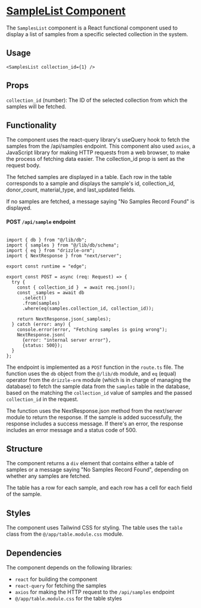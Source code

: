 # [SampleList Component](https://github.com/AndrewThien/Bio-Bank/blob/master/src/components/SamplesList.tsx)

The `SamplesList` component is a React functional component used to display a list of samples from a specific selected collection in the system.

## Usage

```tsx
<SamplesList collection_id={1} />
```

## Props

`collection_id` (number): The ID of the selected collection from which the samples will be fetched.

## Functionality

The component uses the react-query library's useQuery hook to fetch the samples from the /api/samples endpoint. This component also used `axios`, a JavaScript library for making HTTP requests from a web browser, to make the process of fetching data easier. The collection_id prop is sent as the request body.

The fetched samples are displayed in a table. Each row in the table corresponds to a sample and displays the sample's id, collection_id, donor_count, material_type, and last_updated fields.

If no samples are fetched, a message saying "No Samples Record Found" is displayed.

#### POST `/api/sample` endpoint

```tsx

import { db } from "@/lib/db";
import { samples } from "@/lib/db/schema";
import { eq } from "drizzle-orm";
import { NextResponse } from "next/server";

export const runtime = "edge";

export const POST = async (req: Request) => {
  try {
    const { collection_id }  = await req.json();
    const _samples = await db
      .select()
      .from(samples)
      .where(eq(samples.collection_id, collection_id));

    return NextResponse.json(_samples);
  } catch (error: any) {
    console.error(error, "Fetching samples is going wrong");
    NextResponse.json(
      {error: "internal server error"},
      {status: 500});
  }
};

```
The endpoint is implemented as a `POST` function in the `route.ts` file. The function uses the `db` object from the `@/lib/db` module, and `eq` (equal) operator from the `drizzle-orm` module (which is in charge of managing the database) to fetch the sample data from the `samples` table in the database, based on the matching the `collection_id` value of samples and the passed `collection_id` in the request.

The function uses the NextResponse.json method from the next/server module to return the response. If the sample is added successfully, the response includes a success message. If there's an error, the response includes an error message and a status code of 500.

## Structure

The component returns a `div` element that contains either a table of samples or a message saying "No Samples Record Found", depending on whether any samples are fetched.

The table has a row for each sample, and each row has a cell for each field of the sample.

## Styles

The component uses Tailwind CSS for styling. The table uses the `table` class from the  `@/app/table.module.css` module.

## Dependencies

The component depends on the following libraries:

- `react` for building the component
- `react-query` for fetching the samples
- `axios` for making the HTTP request to the `/api/samples` endpoint
- `@/app/table.module.css` for the table styles